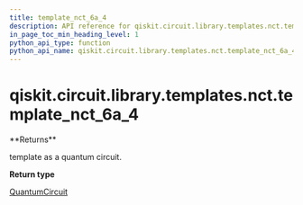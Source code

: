 ```yaml
---
title: template_nct_6a_4
description: API reference for qiskit.circuit.library.templates.nct.template_nct_6a_4
in_page_toc_min_heading_level: 1
python_api_type: function
python_api_name: qiskit.circuit.library.templates.nct.template_nct_6a_4
---
```


# qiskit.circuit.library.templates.nct.template\_nct\_6a\_4

<Function id="qiskit.circuit.library.templates.nct.template_nct_6a_4" isDedicatedPage={true} github="https://github.com/qiskit/qiskit/tree/stable/0.18/qiskit/circuit/library/templates/nct/template_nct_6a_4.py" signature="template_nct_6a_4()">
  **Returns**

  template as a quantum circuit.

  **Return type**

  [QuantumCircuit](qiskit.circuit.QuantumCircuit "qiskit.circuit.QuantumCircuit")
</Function>

